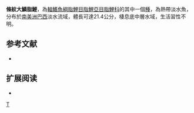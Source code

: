 {{Speciesbox 
| taxon = Chalceus fasciatus
| image = Chalceus-fasciatus-Cuvier1819.jpg
| status = NE
| status_system = IUCN3.1
| authority =  [[Jardine|Jardine]], 1841
| synonyms = 
}}
'''條紋大鱗脂鯉'''，為[[輻鰭魚綱|輻鰭魚綱]][[脂鯉目|脂鯉目]][[脂鯉亞目|脂鯉亞目]][[脂鯉科|脂鯉科]]的其中一個[[種|種]]，為熱帶淡水魚，分布於[[南美洲|南美洲]][[巴西|巴西]]淡水流域，體長可達21.4公分，棲息底中層水域，生活習性不明。

==参考文献==
{{refbegin}}
*{{FishBase_species|genus=Chalceus|species=fasciatus|year=2013|month=11}}
{{refend}}

== 扩展阅读 ==
{{refbegin}}
*{{wikispecies-inline|Chalceus fasciatus|條紋大鱗脂鯉}}
{{refend}}
{{Taxonbar|from=Q6420915}}

[[Category:大鱗脂鯉屬|T]]